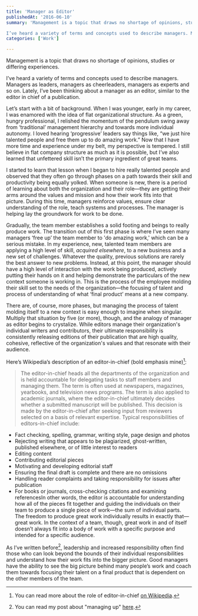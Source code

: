 ```yaml
---
title: 'Manager as Editor'
publishedAt: '2016-06-10'
summary: 'Management is a topic that draws no shortage of opinions, studies or differing experiences.

I’ve heard a variety of terms and concepts used to describe managers. Managers as leaders, managers as chee...'
categories: ['Work']

---
```


Management is a topic that draws no shortage of opinions, studies or differing experiences.

I’ve heard a variety of terms and concepts used to describe managers. Managers as leaders, managers as cheerleaders, managers as experts and so on. Lately, I’ve been thinking about a manager as an editor, similar to the editor in chief of a publication.

Let’s start with a bit of background. When I was younger, early in my career, I was enamored with the idea of flat organizational structure. As a green, hungry professional, I relished the momentum of the pendulum swing away from ‘traditional’ management hierarchy and towards more individual autonomy. I loved hearing ‘progressive’ leaders say things like, “we just hire talented people and free them up to do amazing work.” Now that I have more time and experience under my belt, my perspective is tempered. I still believe in flat company structure as much as it is possible, but I’ve also learned that unfettered skill isn’t the primary ingredient of great teams.

I started to learn that lesson when I began to hire really talented people and observed that they often go through phases on a path towards their skill and productivity being equally yolked. When someone is new, there is a period of learning about both the organization and their role—they are getting their arms around the values and mission and how their work fits into that picture. During this time, managers reinforce values, ensure clear understanding of the role, teach systems and processes. The manager is helping lay the groundwork for work to be done.

Gradually, the team member establishes a solid footing and beings to really produce work. The transition out of this first phase is where I’ve seen many managers ‘free up’ the team member to 'do amazing work,' which can be a serious mistake. In my experience, new, talented team members are applying a high level of skill, *acquired elsewhere*, to a new business and a new set of challenges. Whatever the quality, previous solutions are rarely the best answer to new problems. Instead, at this point, the manager should have a high level of interaction with the work being produced, actively putting their hands on it and helping demonstrate the particulars of the new context someone is working in. This is the process of the employee molding their skill set to the needs of the organization—the focusing of talent and process of understanding of what ‘final product’ means at a new company.

There are, of course, more phases, but managing the process of talent molding itself to a new context is easy enough to imagine when singular. Multiply that situation by five (or more), though, and the analogy of manager as editor begins to crystalize. While editors manage their organization's individual writers and contributors, their ultimate responsibility is consistently releasing editions of their publication that are high quality, cohesive, reflective of the organization's values and that resonate with their audience.

Here’s Wikipedia’s description of an editor-in-chief (bold emphasis mine)[^1]:

> The editor-in-chief heads all the departments of the organization and is held accountable for delegating tasks to staff members and managing them. The term is often used at newspapers, magazines, yearbooks, and television news programs. The term is also applied to academic journals, where the editor-in-chief ultimately decides whether a submitted manuscript will be published. This decision is made by the editor-in-chief after seeking input from reviewers selected on a basis of relevant expertise. Typical responsibilities of editors-in-chief include:

-   Fact checking, spelling, grammar, writing style, page design and photos
-   Rejecting writing that appears to be plagiarized, ghost-written, published elsewhere, or of little interest to readers
-   Editing content
-   Contributing editorial pieces
-   Motivating and developing editorial staff
-   Ensuring the final draft is complete and there are no omissions
-   Handling reader complaints and taking responsibility for issues after publication
-   For books or journals, cross-checking citations and examining referencesIn other words, the editor is accountable for understanding how all of the pieces fit together and guiding the individuals on their team to produce a single piece of work—the sum of individual parts. The freedom to produce great work individually results in exactly that—great work. In the context of a team, though, great work in and of itself doesn’t always fit into a body of work with a specific purpose and intended for a specific audience.

As I’ve written before[^2], leadership and increased responsibility often find those who can look beyond the bounds of their individual responsibilities and understand how their work fits into the bigger picture. Good managers have the ability to see the big picture behind many people’s work and coach them towards focusing their talent on a final product that is dependent on the other members of the team.

[^1]: You can read more about the role of editor-in-chief [on Wikipedia](https://en.wikipedia.org/wiki/Editor-in-chief).



[^2]: You can read my post about "managing up" [here](/blog/managing-up).
